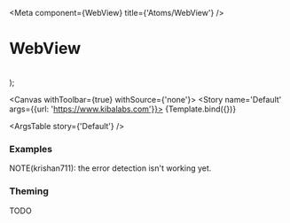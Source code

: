 

<Meta
  component={WebView}
  title={'Atoms/WebView'}
/>

# WebView

<br/>

  <div style={{height: '300px'}}>
    <WebView {...args} />
  </div>
);

<Canvas withToolbar={true} withSource={'none'}>
  <Story name='Default' args={{url: 'https://www.kibalabs.com'}}>
    {Template.bind({})}
  </Story>
</Canvas>

<ArgsTable story={'Default'} />

### Examples

<Canvas>
  <Story name='With Error'>
    <div style={{height: '300px'}}>
      <WebView url={'https://www.google.com'} />
    </div>
  </Story>
</Canvas>

<Canvas>
  <Story name='With Aspect Ratio'>
    <WebView url={'https://www.youtube.com/embed/_tUCouKc4Ek'} aspectRatio={0.5625} />
  </Story>
</Canvas>

<Canvas>
  <Story name='With Lazy Loading'>
    <WebView url={'https://www.kibalabs.com'} aspectRatio={0.5625} isLazyLoadable={true} />
  </Story>
</Canvas>

NOTE(krishan711): the error detection isn't working yet.

### Theming

TODO
